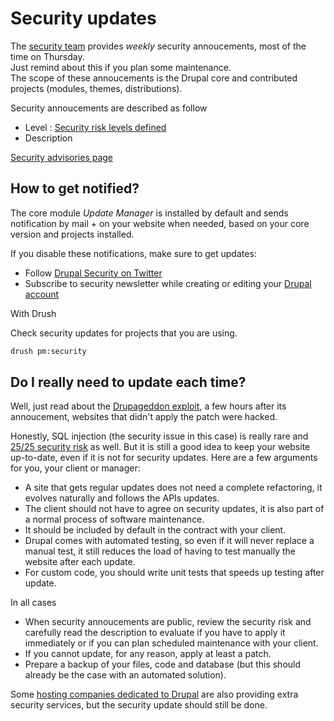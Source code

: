 # Security updates

The [security team](https://www.drupal.org/drupal-security-team/general-information) provides _weekly_ security annoucements, most of the time on Thursday.  
Just remind about this if you plan some maintenance.  
The scope of these annoucements is the Drupal core and contributed projects (modules, themes, distributions).

Security annoucements are described as follow

*   Level : [Security risk levels defined](https://www.drupal.org/drupal-security-team/security-risk-levels-defined)
*   Description

[Security advisories page](https://www.drupal.org/security)

## How to get notified?

The core module _Update Manager_ is installed by default and sends notification by mail + on your website when needed, based on your core version and projects installed.

If you disable these notifications, make sure to get updates:

*   Follow [Drupal Security on Twitter](https://twitter.com/drupalsecurity)
*   Subscribe to security newsletter while creating or editing your [Drupal account](https://www.drupal.org/user/register)

With Drush

Check security updates for projects that you are using.

```bash
drush pm:security
```

## Do I really need to update each time?

Well, just read about the [Drupageddon exploit](https://www.drupal.org/drupalsa05FAQ), a few hours after its annoucement, websites that didn't apply the patch were hacked.

Honestly, SQL injection (the security issue in this case) is really rare and [25/25 security risk](https://www.drupal.org/SA-CORE-2014-005) as well.
But it is still a good idea to keep your website up-to-date, even if it is not for security updates. Here are a few arguments for you, your client or manager:

*   A site that gets regular updates does not need a complete refactoring, it evolves naturally and follows the APIs updates.
*   The client should not have to agree on security updates, it is also part of a normal process of software maintenance.
*   It should be included by default in the contract with your client.
*   Drupal comes with automated testing, so even if it will never replace a manual test, it still reduces the load of having to test manually the website after each update.
*   For custom code, you should write unit tests that speeds up testing after update.

In all cases

*   When security annoucements are public, review the security risk and carefully read the description to evaluate if you have to apply it immediately or if you can plan scheduled maintenance with your client.
*   If you cannot update, for any reason, apply at least a patch.
*   Prepare a backup of your files, code and database (but this should already be the case with an automated solution).

Some [hosting companies dedicated to Drupal](/deploy/drupal-hosting-for-evaluation-and-production#medium-to-large-projects) are also providing extra security services, but the security update should still be done.
